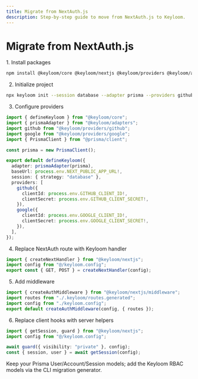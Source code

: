 ```yaml
---
title: Migrate from NextAuth.js
description: Step-by-step guide to move from NextAuth.js to Keyloom.
---
```



# Migrate from NextAuth.js

<Steps>
1. Install packages

```bash
npm install @keyloom/core @keyloom/nextjs @keyloom/providers @keyloom/adapters
```

2. Initialize project

```bash
npx keyloom init --session database --adapter prisma --providers github,google --rbac
```

3. Configure providers

```ts title="keyloom.config.ts"
import { defineKeyloom } from "@keyloom/core";
import { prismaAdapter } from "@keyloom/adapters";
import github from "@keyloom/providers/github";
import google from "@keyloom/providers/google";
import { PrismaClient } from "@prisma/client";

const prisma = new PrismaClient();

export default defineKeyloom({
  adapter: prismaAdapter(prisma),
  baseUrl: process.env.NEXT_PUBLIC_APP_URL!,
  session: { strategy: "database" },
  providers: [
    github({
      clientId: process.env.GITHUB_CLIENT_ID!,
      clientSecret: process.env.GITHUB_CLIENT_SECRET!,
    }),
    google({
      clientId: process.env.GOOGLE_CLIENT_ID!,
      clientSecret: process.env.GOOGLE_CLIENT_SECRET!,
    }),
  ],
});
```

4. Replace NextAuth route with Keyloom handler

```ts title="app/api/auth/[...keyloom]/route.ts"
import { createNextHandler } from "@keyloom/nextjs";
import config from "@/keyloom.config";
export const { GET, POST } = createNextHandler(config);
```

5. Add middleware

```ts title="middleware.ts"
import { createAuthMiddleware } from "@keyloom/nextjs/middleware";
import routes from "./.keyloom/routes.generated";
import config from "./keyloom.config";
export default createAuthMiddleware(config, { routes });
```

6. Replace client hooks with server helpers

```ts
import { getSession, guard } from "@keyloom/nextjs";
import config from "@/keyloom.config";

await guard({ visibility: "private" }, config);
const { session, user } = await getSession(config);
```

</Steps>

<Callout>
  Keep your Prisma User/Account/Session models; add the Keyloom RBAC models via
  the CLI migration generator.
</Callout>

